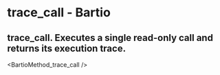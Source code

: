 # trace_call - Bartio

## trace_call. Executes a single read-only call and returns its execution trace.


<BartioMethod_trace_call />
